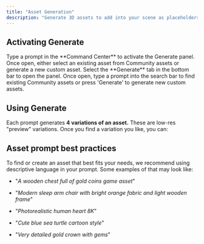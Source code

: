 ```yaml
---
title: "Asset Generation"
description: "Generate 3D assets to add into your scene as placeholders"
---
```


## Activating Generate

<AccordionGroup>
  <Accordion title="Starting from Command Center" defaultOpen={false}>
    Type a prompt in the **Command Center** to activate the Generate panel. Once open, either select an existing asset from Community assets or generate a new custom asset.
  </Accordion>

  <Accordion title="Starting from Generate panel" defaultOpen={false}>
    Select the **Generate** tab in the bottom bar to open the panel. Once open, type a prompt into the search bar to find existing Community assets or press 'Generate' to generate new custom assets.&#x20;
  </Accordion>
</AccordionGroup>

## Using Generate

Each prompt generates **4 variations of an asset.** These are low-res "preview" variations. Once you find a variation you like, you can:&#x20;

<AccordionGroup>
  <Accordion title="Drag and drop it into the scene" defaultOpen={false} />

  <Accordion title="Upscale it" defaultOpen={false} />

  <Accordion title="Generate more variations" defaultOpen={false}>

  </Accordion>
</AccordionGroup>

## Asset prompt best practices

To find or create an asset that best fits your needs, we recommend using descriptive language in your prompt. Some examples of that may look like:&#x20;

* "*A wooden chest full of gold coins game asset*"

* "*Modern sleep arm chair with bright orange fabric and light wooden frame*"

* "*Photorealistic human heart 8K*"

* "*Cute blue sea turtle cartoon style*"

* "*Very detailed gold crown with gems*"